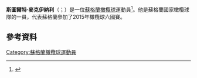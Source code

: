 '''斯圖爾特·麥克伊納利'''（{{lang-en|Stuart McInally}}；{{bd|1990年|8月9日}}）是一位[[蘇格蘭|蘇格蘭]][[橄欖球|橄欖球]]運動員<ref>{{Cite web |url=http://www.bbc.co.uk/sport/0/rugby-union/23702868 |title=存档副本 |access-date=2015-11-23 |archive-date=2013-10-31 |archive-url=https://web.archive.org/web/20131031192751/http://www.bbc.co.uk/sport/0/rugby-union/23702868 |dead-url=no }}</ref>。他是蘇格蘭國家橄欖球隊的一員，代表蘇格蘭參加了2015年橄欖球六國賽。
==參考資料==
{{Reflist}}
[[Category:蘇格蘭橄欖球運動員|Category:蘇格蘭橄欖球運動員]]
{{sport-stub}}